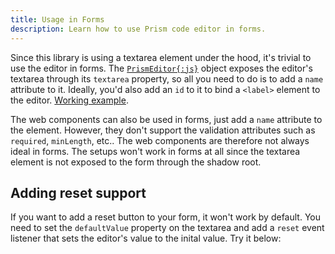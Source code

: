 ```yaml
---
title: Usage in Forms
description: Learn how to use Prism code editor in forms.
---
```



Since this library is using a textarea element under the hood, it's trivial to use the editor in forms. The [`PrismEditor{:js}`](/api-reference/index/i-prismeditor#textarea) object exposes the editor's textarea through its `textarea` property, so all you need to do is to add a `name` attribute to it. Ideally, you'd also add an `id` to it to bind a `<label>` element to the editor. [Working example](https://stackblitz.com/edit/vitejs-vite-pk9ud7?file=src%2Fmain.ts).

The web components can also be used in forms, just add a `name` attribute to the element. However, they don't support the validation attributes such as `required`, `minLength`, etc.. The web components are therefore not always ideal in forms. The setups won't work in forms at all since the textarea element is not exposed to the form through the shadow root.

## Adding reset support

If you want to add a reset button to your form, it won't work by default. You need to set the `defaultValue` property on the textarea and add a `reset` event listener that sets the editor's value to the inital value. Try it below:

<FormExample />
